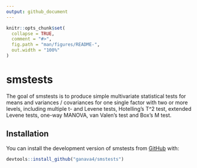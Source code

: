 ```yaml
---
output: github_document
---
```


<!-- README.md is generated from README.Rmd. Please edit that file -->

```r
knitr::opts_chunk$set(
  collapse = TRUE,
  comment = "#>",
  fig.path = "man/figures/README-",
  out.width = "100%"
)
```

# smstests

<!-- badges: start -->
<!-- badges: end -->

The goal of smstests is to produce simple multivariate statistical tests for means and variances / covariances for one single factor with two or more levels, including multiple t- and Levene tests, Hotelling's T^2 test, extended Levene tests, one-way MANOVA, van Valen's test and Box's M test.

## Installation

You can install the development version of smstests from [GitHub](https://github.com) with:

```r
devtools::install_github("ganava4/smstests")
```

